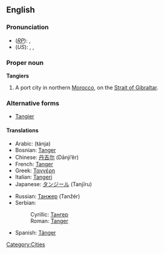 ==English==

===Pronunciation===
*(''[[RP]]''): {{IPAchar|/tænˈdʒɪəz/}}, {{SAMPA|/t{n"dZI@z/}}
*(''US''): {{AHD|tănjîrzʹ}}, {{IPAchar|/tænˈdʒɪrz/}}, {{SAMPA|/t{n"dZIrz/}}

===Proper noun===
{{wikipedia}}
'''Tangiers'''

#A port city in northern [[Morocco]], on the [[Strait of Gibraltar]].

===Alternative forms===
*[[Tangier]]

====Translations====
{{top}}
*Arabic: {{ARchar|[[طنجة]]}} (ŧánja) {{f}}
*Bosnian: [[Tanger#Bosnian|Tanger]] {{m}}
*Chinese: [[丹吉尔]] (Dānjí’ěr)
*French: [[Tanger#French|Tanger]]
*Greek: [[Ταγγέρη]]
*Italian: [[Tangeri]] {{f}}
*Japanese: [[タンジール]] (Tanjīru)
{{mid}}
*Russian: [[Танжер]] (Tanžér) {{m}}
*Serbian:
*:Cyrillic: [[Тангер#Serbian|Тангер]] {{m}}
*:Roman: [[Tanger#Serbian|Tanger]] {{m}}
*Spanish: [[Tánger]] {{m}}
{{bottom}}

[[Category:Cities]]
